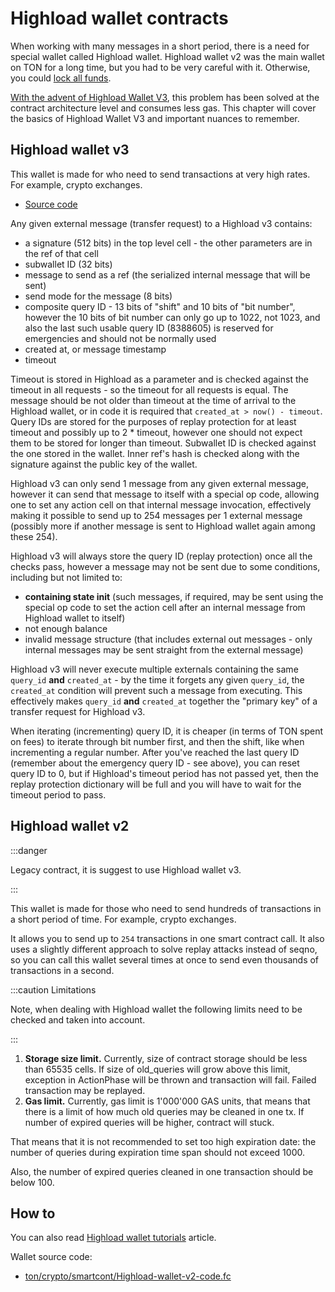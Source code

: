 
# Highload wallet contracts

When working with many messages in a short period, there is a need for special wallet called Highload wallet. Highload wallet v2 was the main wallet on TON for a long time, but you had to be very careful with it. Otherwise, you could [lock all funds](https://t.me/tonstatus/88).

[With the advent of Highload Wallet V3](https://github.com/ton-blockchain/Highload-wallet-contract-v3), this problem has been solved at the contract architecture level and consumes less gas. This chapter will cover the basics of Highload Wallet V3 and important nuances to remember.

## Highload wallet v3

This wallet is made for who need to send transactions at very high rates. For example, crypto exchanges.

- [Source code](https://github.com/ton-blockchain/Highload-wallet-contract-v3)

Any given external message (transfer request) to a Highload v3 contains:

- a signature (512 bits) in the top level cell - the other parameters are in the ref of that cell
- subwallet ID (32 bits)
- message to send as a ref (the serialized internal message that will be sent)
- send mode for the message (8 bits)
- composite query ID - 13 bits of "shift" and 10 bits of "bit number", however the 10 bits of bit number can only go up to 1022, not 1023, and also the last such usable query ID (8388605) is reserved for emergencies and should not be normally used
- created at, or message timestamp
- timeout

Timeout is stored in Highload as a parameter and is checked against the timeout in all requests - so the timeout for all requests is equal. The message should be not older than timeout at the time of arrival to the Highload wallet, or in code it is required that `created_at > now() - timeout`. Query IDs are stored for the purposes of replay protection for at least timeout and possibly up to 2 \* timeout, however one should not expect them to be stored for longer than timeout. Subwallet ID is checked against the one stored in the wallet. Inner ref's hash is checked along with the signature against the public key of the wallet.

Highload v3 can only send 1 message from any given external message, however it can send that message to itself with a special op code, allowing one to set any action cell on that internal message invocation, effectively making it possible to send up to 254 messages per 1 external message (possibly more if another message is sent to Highload wallet again among these 254).

Highload v3 will always store the query ID (replay protection) once all the checks pass, however a message may not be sent due to some conditions, including but not limited to:

- **containing state init** (such messages, if required, may be sent using the special op code to set the action cell after an internal message from Highload wallet to itself)
- not enough balance
- invalid message structure (that includes external out messages - only internal messages may be sent straight from the external message)

Highload v3 will never execute multiple externals containing the same `query_id` **and** `created_at` - by the time it forgets any given `query_id`, the `created_at` condition will prevent such a message from executing. This effectively makes `query_id` **and** `created_at` together the "primary key" of a transfer request for Highload v3.

When iterating (incrementing) query ID, it is cheaper (in terms of TON spent on fees) to iterate through bit number first, and then the shift, like when incrementing a regular number. After you've reached the last query ID (remember about the emergency query ID - see above), you can reset query ID to 0, but if Highload's timeout period has not passed yet, then the replay protection dictionary will be full and you will have to wait for the timeout period to pass.

## Highload wallet v2

:::danger

Legacy contract, it is suggest to use Highload wallet v3.

:::

This wallet is made for those who need to send hundreds of transactions in a short period of time. For example, crypto exchanges.

It allows you to send up to `254` transactions in one smart contract call. It also uses a slightly different approach to solve replay attacks instead of seqno, so you can call this wallet several times at once to send even thousands of transactions in a second.

:::caution Limitations

Note, when dealing with Highload wallet the following limits need to be checked and taken into account.

:::

1. **Storage size limit.** Currently, size of contract storage should be less than 65535 cells. If size of
   old_queries will grow above this limit, exception in ActionPhase will be thrown and transaction will fail.
   Failed transaction may be replayed.
2. **Gas limit.** Currently, gas limit is 1'000'000 GAS units, that means that there is a limit of how much
   old queries may be cleaned in one tx. If number of expired queries will be higher, contract will stuck.

That means that it is not recommended to set too high expiration date:
the number of queries during expiration time span should not exceed 1000.

Also, the number of expired queries cleaned in one transaction should be below 100.

## How to

You can also read [Highload wallet tutorials](/v3/guidelines/smart-contracts/howto/wallet#-high-load-wallet-v3) article.

Wallet source code:

- [ton/crypto/smartcont/Highload-wallet-v2-code.fc](https://github.com/ton-blockchain/ton/blob/master/crypto/smartcont/new-highload-wallet-v2.fif)

<Feedback />

